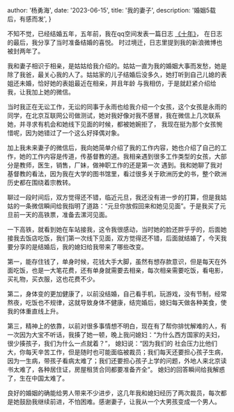 
  author: '杨勇海',
  date: '2023-06-15',
  title: '我的妻子',
  description:
    '婚姻5载后，有感而发',
}



不知不觉，已经结婚五年，五年前，我在qq空间发表一篇日志 <a href="https://user.qzone.qq.com/596622954/blog/1519383063" target="_blank">《十年》</a>， 在日志的最后，我分享了当时准备结婚的喜悦。
时过境迁，日志里提到我的新浪微博也被封两年了。

我和妻子相识于相亲，是姑姑给我介绍的。姑姑一直为我的婚姻大事而发愁，她是除了我爸，最关心我的人了。姑姑家的儿子结婚后没多久，她打听到自己儿媳的表姐还未婚，恰好她的表姐最近在相亲，并且年龄
与我相仿，于是就赶紧介绍给我，让我加上她的微信。

当时我正在无讼工作，无讼的同事于永雨也给我介绍一个女孩，这个女孩是永雨的同学，在北京互联网公司做测试，她对我好像对我不感冒，我在微信上几次联系她，并寻求有机会和她线下见面的时候，都被她婉拒了，
我现在挺为那个女孩惋惜呢，因为她错过了一个这么好择偶对象。

加上我未来妻子的微信后，我向她简单介绍了我的工作内容，她也介绍了自己的工作，她的工作内容是传道，传基督教的道。我相亲遇到很多工作类型的女孩，大部分是教师，医生，销售，厂妹，做神职工作的还是第一次
遇到。我和她聊了我对基督教的看法，因为我在大学的图书馆里，看过很多关于欧洲历史的书，整个欧洲历史都在围绕着宗教转。

聊过一段时间后，双方觉得还不错，临近元旦，我还没有进一步的打算，但是我姑姑的一条微信瞬间给我指明了道路：“元旦你放假回来和她见见面”。于是我买了元旦前一天的高铁票，准备去漯河见面。

一下高铁，就看到她在车站接我，这令我很感动，当时她的脸还胖乎乎的，后面她接我去饭店吃饭，我们第一次线下见面，双方觉得还不错，后面就结婚了，今天我要分享的是结婚后，我的媳妇给我带来了哪些改变。

第一，能存住钱了，单身时候，花钱大手大脚，虽然有想存款意识，但是每天在外面吃饭，也是一大笔花费，还有单身就需要去相亲，每次相亲需要吃饭，看电影，买礼物，买衣服，这也花费不少。

第二，身体变的更加健康了，以前没结婚，自己看手机，玩游戏，没有节制，经常熬夜，吃饭也不规律，这就导致身体不健康，结完婚后，媳妇每天做各种美食，使我的体重直线上升。

第三，精神上的依靠，以前对很多事情想不明白，现在有了帮你排忧解难的人，有一次因为大宝不听话，我揍了她一顿，晚上我问媳妇：“为什么西方国家的夫妇，很少揍孩子，我们为什么一点就着？”， 媳妇说：“因为我们的
社会压力比他们大，你每天辛苦工作，但是随时也可能面临被裁员；我们每天还要担心孩子生病，因为一生病，带孩子看病太难了；我们还要担心孩子上学的问题，外地人来北京读书太难了，各种居住证，房屋租赁合同都要准备齐全”。
媳妇的回答瞬间给我解惑了，生在中国太难了。

良好的婚姻的确能给男人带来不少进步，这几年我和媳妇经历了两次裁员，每次都是她鼓励我继续前进，不怕困难。感谢妻子，让我从一个大男孩变成一个男人。

